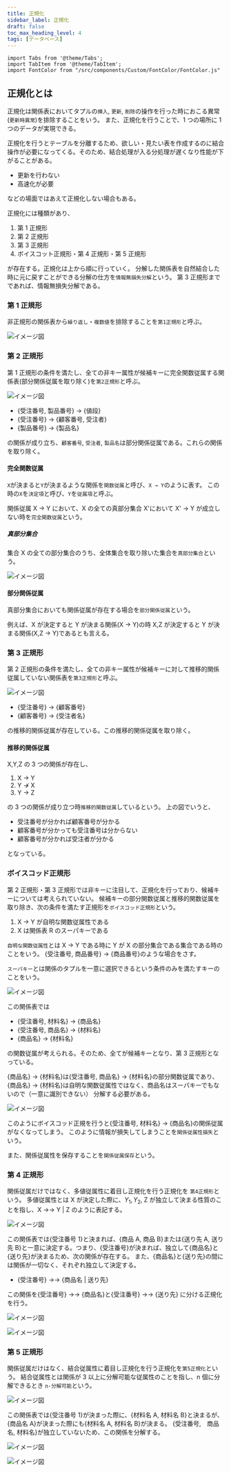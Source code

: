 ```yaml
---
title: 正規化
sidebar_label: 正規化
draft: false
toc_max_heading_level: 4
tags: [データベース]
---
```


```mdx-code-block
import Tabs from '@theme/Tabs';
import TabItem from '@theme/TabItem';
import FontColor from "/src/components/Custom/FontColor/FontColor.js"
```

## 正規化とは

正規化は関係表においてタプルの`挿入`, `更新`, `削除`の操作を行った時におこる異常(`更新時異常`)を排除することをいう。
また、正規化を行うことで、1 つの場所に 1 つのデータが実現できる。

正規化を行うとテーブルを分離するため、欲しい・見たい表を作成するのに結合操作が必要になってくる。そのため、結合処理が入る分処理が遅くなり性能が下がることがある。

- 更新を行わない
- 高速化が必要

などの場面ではあえて正規化しない場合もある。

正規化には種類があり、

1. 第 1 正規形
2. 第 2 正規形
3. 第 3 正規形
4. ボイスコット正規形・第 4 正規形・第 5 正規形

が存在する。正規化は上から順に行っていく。
分解した関係表を自然結合した時に元に戻すことができる分解の仕方を`情報無損失分解`という。
第 3 正規形までであれば、情報無損失分解である。

### 第 1 正規形

非正規形の関係表から`繰り返し`・`複数値`を排除することを`第1正規形`と呼ぶ。

![イメージ図](/img/svg/Database/normalization/normalization-1.drawio.svg "非正規形→正規形")

### 第 2 正規形

第 1 正規形の条件を満たし、全ての非キー属性が候補キーに完全関数従属する関係表(部分関係従属を取り除く)を`第2正規形`と呼ぶ。

![イメージ図](/img/svg/Database/normalization/normalization-2.drawio.svg "第1正規形 → 第2正規形")

- {受注番号, 製品番号} $\rightarrow$ {値段}
- {受注番号} $\rightarrow$ {顧客番号, 受注者}
- {製品番号} $\rightarrow$ {製品名}

の関係が成り立ち、`顧客番号`, `受注者`, `製品名`は部分関係従属である。これらの関係を取り除く。

#### 完全関数従属

`X`が決まると`Y`が決まるような関係を`関数従属`と呼び、`X → Y`のように表す。
この時の`X`を`決定項`と呼び、`Y`を`従属項`と呼ぶ。

関係従属 X $\rightarrow$ Y において、X の全ての真部分集合 X'において X' $\rightarrow$ Y が成立しない時を`完全関数従属`という。

##### 真部分集合

集合 X の全ての部分集合のうち、全体集合を取り除いた集合を`真部分集合`という。

![イメージ図](/img/svg/Database/normalization/normalization-3.drawio.svg "真部分集合")

#### 部分関係従属

真部分集合においても関係従属が存在する場合を`部分関係従属`という。

例えば、X が決定すると Y が決まる関係(X $\rightarrow$ Y)の時 X,Z が決定すると Y が決まる関係(X,Z $\rightarrow$ Y)であるとも言える。

### 第 3 正規形

第 2 正規形の条件を満たし、全ての非キー属性が候補キーに対して推移的関係従属していない関係表を`第3正規形`と呼ぶ。

![イメージ図](/img/svg/Database/normalization/normalization-4.drawio.svg "第2正規形 → 第3正規形")

- {受注番号} $\rightarrow$ {顧客番号}
- {顧客番号} $\rightarrow$ {受注者名}

の推移的関係従属が存在している。この推移的関係従属を取り除く。

#### 推移的関係従属

X,Y,Z の 3 つの関係が存在し、

1. X $\rightarrow$ Y
2. Y $\nrightarrow$ X
3. Y $\rightarrow$ Z

の 3 つの関係が成り立つ時`推移的関数従属`しているという。
上の図でいうと、

- 受注番号が分かれば顧客番号が分かる
- 顧客番号が分かっても受注番号は分からない
- 顧客番号が分かれば受注者が分かる

となっている。

### ボイスコッド正規形

第 2 正規形・第 3 正規形では非キーに注目して、正規化を行っており、候補キーについては考えられていない。
候補キーの部分関数従属と推移的関数従属を取り除き、次の条件を満たす正規形を`ボイスコッド正規形`という。

1. X $\rightarrow$ Y が自明な関数従属性である
2. X は関係表 R のスーパキーである

`自明な関数従属性`とは X $\rightarrow$ Y である時に Y が X の部分集合である集合である時のことをいう。
{受注番号, 商品番号} $\rightarrow$ {商品番号}のような場合をさす。

`スーパキー`とは関係のタプルを一意に選択できるという条件のみを満たすキーのことをいう。

![イメージ図](/img/svg/Database/normalization/normalization-5.drawio.svg "ベース図")

この関係表では

- {受注番号, 材料名} $\rightarrow$ {商品名}
- {受注番号, 商品名} $\rightarrow$ {材料名}
- {商品名} $\rightarrow$ {材料名}

の関数従属が考えられる。そのため、全てが候補キーとなり、第 3 正規形となっている。

{商品名} $\rightarrow$ {材料名}は{受注番号, 商品名} $\rightarrow$ {材料名}の部分関数従属であり、
{商品名} $\rightarrow$ {材料名}は自明な関数従属性ではなく、商品名はスーパキーでもないので（一意に識別できない）
分解する必要がある。

![イメージ図](/img/svg/Database/normalization/normalization-6.drawio.svg "ボイスコッド正規形")

このようにボイスコッド正規を行うと{受注番号, 材料名} $\rightarrow$ {商品名}の関係従属がなくなってしまう。
このように情報が損失してしまうことを`関係従属性損失`という。

また、関係従属性を保存することを`関係従属保存`という。

### 第 4 正規形

関係従属だけではなく、多値従属性に着目し正規化を行う正規化を `第4正規形`という。
多値従属性とは X が決定した際に、$Y_1, Y_2$, Z が独立して決まる性質のことを指し、X $\rightarrow$$\rightarrow$ Y | Z のように表記する。

![イメージ図](/img/svg/Database/normalization/normalization-7.drawio.svg "ベース図")

この関係表では{受注番号 1}と決まれば、{商品 A, 商品 B}または{送り先 A, 送り先 B}と一意に決定する。つまり、{受注番号}が決まれば、独立して{商品名}と{送り先}が決まるため、次の関係が存在する。
また、{商品名}と{送り先}の間には関係が一切なく、それぞれ独立して決定する。

- {受注番号} $\rightarrow$$\rightarrow$ {商品名 | 送り先}

この関係を{受注番号} $\rightarrow$$\rightarrow$ {商品名}と{受注番号} $\rightarrow$$\rightarrow$ {送り先}
に分ける正規化を行う。

![イメージ図](/img/svg/Database/normalization/normalization-8.drawio.svg "第4正規形")

![イメージ図](/img/svg/Database/normalization/normalization-9.drawio.svg "イメージE-R図")

### 第 5 正規形

関係従属だけはなく、結合従属性に着目し正規化を行う正規化を`第5正規化`という。
結合従属性とは関係が 3 以上に分解可能な従属性のことを指し、n 個に分解できるとき
`n-分解可能`という。

![イメージ図](/img/svg/Database/normalization/normalization-10.drawio.svg "ベース図")

この関係表では{受注番号 1}が決まった際に、{材料名 A, 材料名 B}と決まるが、{商品名 A}が決まった際にも{材料名 A, 材料名 B}が決まる。
{受注番号,　商品名, 材料名}が独立していないため、この関係を分解する。

![イメージ図](/img/svg/Database/normalization/normalization-11.drawio.svg "第5正規化")

![イメージ図](/img/svg/Database/normalization/normalization-12.drawio.svg "イメージE-R図")
